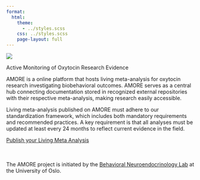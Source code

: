 ```yaml
---
format:
  html:
    theme: 
      - ../styles.scss
    css: ../styles.scss
    page-layout: full
---
```



::: {.content-section}
![](white_no_bak.png){.header-logo}

::: {.subtitle-text}
Active Monitoring of Oxytocin Research Evidence
:::

AMORE is a online platform that hosts living meta-analysis for oxytocin research investigating biobehavioral outcomes. AMORE serves as a central hub connecting documentation stored in recognized external repositories with their respective meta-analysis, making research easily accessible.

Living meta-analysis published on AMORE must adhere to our standardization framework, which includes both mandatory requirements and recommended practices. A key requirement is that all analyses must be updated at least every 24 months to reflect current evidence in the field. 

::: {.contact-buttons}
[Publish your Living Meta Analysis](https://nettskjema.no/a/492183){.primary-button target="_blank"}
:::


<div style="margin-top: 3rem;"></div>

The AMORE project is initiated by the [Behavioral Neuroendocrinology Lab](https://www.sv.uio.no/psi/english/research/groups/bnl/){target="_blank"} at the University of Oslo.
::: 